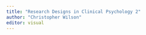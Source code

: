 ```yaml
---
title: "Research Designs in Clinical Psychology 2"
author: "Christopher Wilson"
editor: visual
---
```

